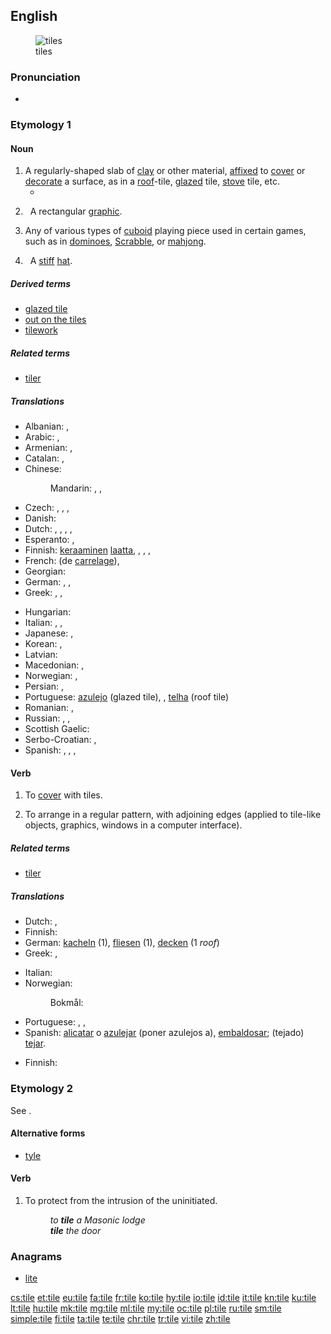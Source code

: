 {{wikipedia|dab=tile (disambiguation)}}
==English==
{{wikipedia}}

[[File:A aesthetic tile.JPG|thumb|tiles]]

===Pronunciation===
* {{rhymes|aɪl|lang=en}}

===Etymology 1===
{{etyl|ang|en}} {{m|ang|sc=Latinx|tiġele}}

====Noun====
{{en-noun}}

# A regularly-shaped slab of [[clay]] or other material, [[affixed]] to [[cover]] or [[decorate]] a surface, as in a [[roof]]-tile, [[glazed]] tile, [[stove]] tile, etc.
#*{{quote-book|year=1963|author={{w|Margery Allingham}}
|title={{w|The China Governess}}
|chapter=3|url=http://openlibrary.org/works/OL2004261W
|passage=Sepia Delft '''tiles''' surrounded the fireplace, their crudely drawn Biblical scenes in faded cyclamen blending with the pinkish pine, while above them, instead of a mantelshelf, there was an archway high enough to form a balcony with slender balusters and a tapestry-hung wall behind.}}
# {{context|computing|lang=en}}&nbsp; A rectangular [[graphic]].
#: {{usex|Each '''tile''' within Google Maps consists of 256 &times; 256 pixels.|lang=en}}
#: {{usex|Sprites and '''tiles''' that are hidden in the prototype ROM file can be recovered.|lang=en}}
# Any of various types of [[cuboid]] playing piece used in certain games, such as in [[dominoes]], [[Scrabble]], or [[mahjong]].
# {{context|dated|lang=en}}&nbsp; A [[stiff]] [[hat]].
#: {{rfquotek|Dickens}}

=====Derived terms=====
* [[glazed tile]]
* [[out on the tiles]]
* [[tilework]]

=====Related terms=====
* [[tiler]]

=====Translations=====
{{trans-top|mostly rectangular shaped sheet of ceramic or fired clay to cover surfaces}}
* Albanian: {{t|sq|tjegull}}, {{t|sq|pllakë}}
* Arabic: {{t|ar|قرميدة|f|tr=qirmiida}}, {{qualifier|collective}} {{t|ar|قرميد|tr=qirmiid}}
* Armenian: {{t|hy|կղմինդր|tr=kġmindr}}, {{t|hy|հախճասալ|tr=haxč̣asal}}
* Catalan: {{t|ca|teula|f}}, {{t|ca|rajola|f}}
* Chinese:
*: Mandarin: {{t+|cmn|瓦|tr=wǎ|sc=Hani}}, {{t|cmn|磚瓦|sc=Hani}}, {{t+|cmn|砖瓦|tr=zhuānwǎ|sc=Hani}}
* Czech: {{t|cs|dlaždice|f}} {{qualifier|floor tile}}, {{t|cs|kachle|f}}, {{t|cs|obkladačka|f}} {{qualifier|wall tile}}, {{t+|cs|taška|f}} {{qualifier|roof tile}}
* Danish: {{t+|da|tegl|c}}
* Dutch: {{t+|nl|tegel|m}}, {{t+|nl|vloertegel|f}}, {{t|nl|muurtegel|m}}, {{t+|nl|pan|f}}, {{t+|nl|dakpan|f}}
* Esperanto: {{t|eo|kahelo}}, {{t|eo|tegolo}}
* Finnish: [[keraaminen]] [[laatta]], {{t|fi|koristelaatta}}, {{t+|fi|kaakeli}}, {{t+|fi|tiili}}, {{t+|fi|laatta}}
* French: {{t+|fr|carreau|m}} (de [[carrelage]]), {{t+|fr|tuile|f}}
* Georgian: {{t|ka|კრამიტი|sc=Geor}}
* German: {{t|de|Kachel|f}}, {{t+|de|Fliese|f}}, {{qualifier|roof tile}} {{t+|de|Dachziegel|m}}
* Greek: {{t+|el|πλακίδιο|n|tr=plakídio|sc=Grek}}, {{t+|el|πλακάκι|n|tr=plakáki|sc=Grek}}, {{t+|el|κεραμίδι|n|sc=Grek}}
{{trans-mid}}
* Hungarian: {{t+|hu|cserép}}
* Italian: {{qualifier|floor and wall tile}} {{t+|it|piastrella|f}}, {{qualifier|roof tile}} {{t+|it|tegola|f}}, {{t|it|coppo|m}}
* Japanese: {{t+|ja|タイル|tr=tairu}}, {{qualifier|roof tile}} {{t+|ja|瓦|tr=かわら, kawara}}
* Korean: {{t|ko|​​타일|tr=tail|sc=Kore}}, {{t|ko|기와|tr=giwa|sc=Kore}}
* Latvian: {{t|lv|flīze|f}}
* Macedonian: {{qualifier|floor and wall tile}} {{t|mk|плочка|f|tr=plóčka}}, {{qualifier|roof tile}} {{t|mk|ќерамида|tr=ḱerámida}}
* Norwegian: {{t|no|tegl|m}}, {{t+|no|teglstein|m}}
* Persian: {{t+|fa|کاشی|tr=kâši|sc=fa-Arab}}, {{t+|fa|سفال|tr=sofâl|sc=fa-Arab}}
* Portuguese: [[azulejo]] {{g|m}} (glazed tile), {{t|pt|ladrilho|m}}, [[telha]] {{g|f}} (roof tile)
* Romanian: {{t+|ro|țiglă|f}}, {{t+|ro|olan|n}}
* Russian: {{t+|ru|плитка|f|tr=plítka}}, {{qualifier|glazed tile}} {{t+|ru|кафель|m|tr=káfel'}}, {{qualifier|roof tile}} {{t+|ru|черепица|f|tr=čerepíca}}
* Scottish Gaelic: {{t|gd|leacag|f}}
* Serbo-Croatian: {{t+|sh|pločica}}, {{t+|sh|kalj}}
* Spanish: {{qualifier|glazed tile}} {{t+|es|azulejo|m}}, {{t+|es|alicatado|m}}, {{qualifier|floor tile}} {{t+|es|baldosa|f}}, {{qualifier|roof tile}} {{t+|es|teja|f}}
{{trans-bottom}}

====Verb====
{{en-verb|tiles|tiling|tiled}}

# To [[cover]] with tiles.
# {{context|computing|lang=en}} To arrange in a regular pattern, with adjoining edges (applied to tile-like objects, graphics, windows in a computer interface).

=====Related terms=====
* [[tiler]]

=====Translations=====
{{trans-top|to cover with tiles}}
* Dutch: {{t|nl|tegelen}}, {{t+|nl|betegelen}}
* Finnish: {{t|fi|laatoittaa}}
* German: [[kacheln]] (1), [[fliesen]] (1), [[decken]] (1 ''roof'')
* Greek: {{t+|el|πλακοστρώνω|tr=plakostróno|sc=Grek}}, {{t|el|στρώνω με πλακάκια|tr=stróno me plakákia|sc=Grek}}
{{trans-mid}}
* Italian: {{t|it|piastrellare}}
* Norwegian:
*: Bokmål: {{t|nb|flislegge}}
* Portuguese: {{t+|pt|azulejar}}, {{t|pt|ladrilhar}}, {{t+|pt|telhar}}
* Spanish: [[alicatar]] o [[azulejar]] (poner azulejos a), [[embaldosar]]; (tejado) [[tejar]].
{{trans-bottom}}

{{trans-top|computing: to arrange in regular pattern}}
* Finnish: {{t+|fi|tiilittää}}
{{trans-mid}}
{{trans-bottom}}

===Etymology 2===
See {{term|tiler|lang=en||doorkeeper at a Masonic lodge}}.

====Alternative forms====
* [[tyle]]

====Verb====
{{en-verb|til|ed}}

# To protect from the intrusion of the uninitiated.
#: ''to '''tile''' a Masonic lodge''
#: '''''tile''' the door''

===Anagrams===
* [[lite#English|lite]]

[[cs:tile]]
[[et:tile]]
[[eu:tile]]
[[fa:tile]]
[[fr:tile]]
[[ko:tile]]
[[hy:tile]]
[[io:tile]]
[[id:tile]]
[[it:tile]]
[[kn:tile]]
[[ku:tile]]
[[lt:tile]]
[[hu:tile]]
[[mk:tile]]
[[mg:tile]]
[[ml:tile]]
[[my:tile]]
[[oc:tile]]
[[pl:tile]]
[[ru:tile]]
[[sm:tile]]
[[simple:tile]]
[[fi:tile]]
[[ta:tile]]
[[te:tile]]
[[chr:tile]]
[[tr:tile]]
[[vi:tile]]
[[zh:tile]]